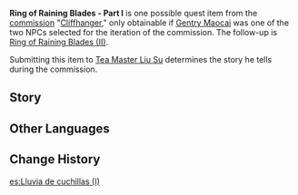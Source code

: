 {{Item Infobox
|id           = 100373
|image        = Book Letter.png
|type         = Quest Items
|description  = Segments from "Ring of Raining Blades - Part I," mentioned by [[Tea Master Liu Su|Liusu]], that features the story of the [[Guhua Clan]]...
|source1      = Obtained during the [[Cliffhanger]] commission
}}
'''Ring of Raining Blades - Part I''' is one possible quest item from the [[commission]] "[[Cliffhanger]]," only obtainable if [[Gentry Maocai]] was one of the two NPCs selected for the iteration of the commission. The follow-up is [[Ring of Raining Blades (II)]].

Submitting this item to [[Tea Master Liu Su]] determines the story he tells during the commission.

==Story==
{{Dialogue start}}
{{Transclude|section=1|Cliffhanger|RRB1}}
{{Dialogue end}}

==Other Languages==
{{Other Languages
|en      = Ring of Raining Blades (I)
|zhs     = 《裁雨声・上》
|zhs_rm  = "Cái Yǔ Shēng ・ Shàng"
|zht     = 《裁雨聲・上》
|zht_rm  = "Cái Yǔ Shēng ・ Shàng"
|zh_tl   = "Sound of Rain-Cutting ・ Part One of Three"
|ja      = 『裁雨の音・上』
|ja_rm   = "Saiu no Oto - Jou"
|ja_tl   = "Sound of Rain-Cutting - Volume One"
|ko      = 《비를 베는 소리・상》
|ko_rm   = "Bireul Beneun Sori - Sang"
|ko_tl   = "Sound of Rain-Cutting - First"
|es      = Lluvia de cuchillas (I)
|es_tl   = Rain of Blades (I)
|fr      = « Chroniques des lames de pluie - Tome I »
|fr_tl   = "Chronicles of Rainblades - Tome I"
|ru      = «Дождь клинков. Часть первая»
|ru_tl   = "Rain of Blades. First Part"
|th      = "เสียงตัดฝน ตอนที่ 1"
|th_rm   = Siang tat fon tonthi 1
|th_tl   = "Sound of Cutting Rain 1"
|vi      = [Tài Vũ Thanh - 1]
|vi_tl   = 
|de      = „Schnitte im rauschenden Regen – Teil 1“
|de_tl   = "Cuts in Soughing Rain - Part I"
|id      = Suara Hujan Pedang (I)
|id_tl   = Sound of Sword Rain (I)
|pt      = Chuva de Lâminas - Parte I
|pt_tl   = 
|tr      = Kılıç Yağmuru Efsanesi (I)
|tr_tl   = 
|it      = Pioggia di lame (I)
|it_tl   = Rain of Blades (I)
}}

==Change History==
{{Change History|1.0}}

[[es:Lluvia de cuchillas (I)]]